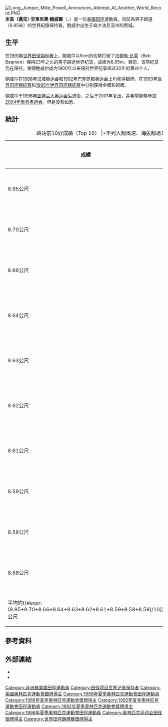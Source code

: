{{NoteTA|1=zh-cn:0米;zh-hk:0米;zh-tw:0公尺}}
{{Infobox sportsperson
| name=Mike Powell
| image=Osaka07 D7A Mike Powell.jpg
| real_name=
| english_name=Mike Powell
| birth_name=
| nationality={{USA}}
| national_team={{USA}}
| ethnicity=
| hometown=
| citizenship=
| birth_date={{Birth date and age|year=1963|month=11|day=10}}
| birth_place={{USA}}賓夕法尼亞州費拉德爾菲亞
| death_date=
| death_place=
| resting_place=
| monuments=
| residence={{USA}}加利福尼亞州聖伯納迪諾郡蘭求库卡蒙加
| education=加利福尼亞大學洛杉磯分校
| alma_mater=Edgewood High School<br/>加利福尼亞大學洛杉磯分校
| years_active=1981年－
| height={{height|ft=6|in=2}}
| weight={{weight|kg=77}}
| spouse=
| country={{USA}}
| sport=田徑
| event=跳高、跳遠、短跑
| collegeteam=加利福尼亞大學洛杉磯分校
| team=
| coach=
| retired=2003年3月9日
| coaching=
| worlds=
{{collapsible list
|'''1987年夏季世界大學生運動會'''：田徑跳遠第一名
|'''1990年友好運動會'''：田徑跳遠第二名
|'''1991年世界田徑錦標賽'''：跳遠第一名
|'''1993年世界田徑錦標賽'''：跳遠第一名
|'''1993年IAAF大獎總決賽'''：跳遠第一名
|'''1994年友好運動會'''：田徑跳遠第一名
|'''1995年世界田徑錦標賽'''：跳遠第三名
}}
| regionals=
| nationals=
{{collapsible list
|'''1984年美國奧林匹克選拔賽'''：跳遠第六名
|'''1988年美國奧林匹克選拔賽'''：跳遠第三名
|'''1990年美國室外田徑錦標賽'''：跳遠第一名
|'''1992年美國室外田徑錦標賽'''：跳遠第一名
|'''1993年美國室外田徑錦標賽'''：跳遠第一名
|'''1994年美國室外田徑錦標賽'''：跳遠第一名
|'''1995年美國室外田徑錦標賽'''：跳遠第一名
|'''1996年美國室外田徑錦標賽'''：跳遠第一名
|'''2001年美國室外田徑錦標賽'''：跳遠第四名
}}
| olympics=
{{collapsible list
|'''1988年夏季奧林匹克運動會'''：田徑跳遠第二名
|'''1992年夏季奧林匹克運動會'''：田徑跳遠第二名
|'''1996年夏季奧林匹克運動會'''：田徑跳遠第五名
}}
| highestranking=
| pb=
{{ubl
|'''跳高'''：7英尺00英寸（1981年）
|'''跳遠'''：8.95公尺（W：+0.3）（1991年 '''世界紀錄'''）
|'''跳遠'''：8.99公尺A（W：+4.4，超風速）（1992年）
|'''100公尺'''：10.45秒（W：+1.0）（1985年）
}}
| medaltemplates=
{{MedalCountry|{{USA}}}}
{{MedalSport|男子田徑}}
{{MedalCompetition|夏季世界大學生運動會}}
{{MedalGold|1987年克羅埃西亞札格雷布|跳遠}}
{{MedalCompetition|Golden Gala}}
{{MedalSilver|1987年義大利羅馬|跳遠}}
{{MedalCompetition|Memorial Van Damme}}
{{MedalGold|1987年比利時布魯塞爾|跳遠}}
{{MedalGold|1988年比利時布魯塞爾|跳遠}}
{{MedalGold|1989年比利時布魯塞爾|跳遠}}
{{MedalGold|1990年比利時布魯塞爾|跳遠}}
{{MedalGold|1992年比利時布魯塞爾|跳遠}}
{{MedalGold|1993年比利時布魯塞爾|跳遠}}
{{MedalGold|1994年比利時布魯塞爾|跳遠}}
{{MedalCompetition|Athletissima}}
{{MedalSilver|1987年瑞士洛桑|跳遠}}
{{MedalBronze|1988年瑞士洛桑|跳遠}}
{{MedalBronze|1989年瑞士洛桑|跳遠}}
{{MedalGold|1991年瑞士洛桑|跳遠}}
{{MedalGold|1993年瑞士洛桑|跳遠}}
{{MedalSilver|1995年瑞士洛桑|跳遠}}
{{MedalCompetition|Weltklasse Zürich}}
{{MedalSilver|1988年瑞士蘇黎世|跳遠}}
{{MedalGold|1993年瑞士蘇黎世|跳遠}}
{{MedalGold|1994年瑞士蘇黎世|跳遠}}
{{MedalCompetition|夏季奧林匹克運動會}}
{{MedalSilver|1988年韓國漢城|跳遠}}
{{MedalSilver|1992年西班牙加泰隆尼亞巴塞隆納|跳遠}}
{{MedalCompetition|Maailmankisat}}
{{MedalBronze|1989年芬蘭赫爾辛基|跳遠}}
{{MedalGold|1990年芬蘭赫爾辛基|跳遠}}
{{MedalCompetition|Paavo Nurmi Games}}
{{MedalSilver|1990年芬蘭土庫|跳遠}}
{{MedalCompetition|Goodwill Games}}
{{MedalSilver|1990年美國華盛頓州金郡西雅圖|跳遠}}
{{MedalGold|1994年俄羅斯聖彼得堡|跳遠}}
{{MedalCompetition|世界田徑錦標賽}}
{{MedalGold|1991年日本東京都新宿區|跳遠}}
{{MedalGold|1993年德國斯圖加特|跳遠}}
{{MedalBronze|1995年瑞典哥特堡|跳遠}}
{{MedalCompetition|柏林國際體育場節}}
{{MedalGold|1992年德國柏林|跳遠}}
{{MedalGold|1993年德國柏林|跳遠}}
{{MedalGold|1994年德國柏林|跳遠}}
{{MedalCompetition|DN Galan}}
{{MedalGold|1993年瑞典斯德哥爾摩|跳遠}}
{{MedalBronze|1995年瑞典斯德哥爾摩|跳遠}}
{{MedalCompetition|IAAF大獎總決賽}}
{{MedalGold|1993年英國英格蘭倫敦|跳遠}}
{{MedalCompetition|Bislett Games}}
{{MedalGold|1994年挪威奧斯陸|跳遠}}
| show-medals=
| updated=2021年10月25日
}}
{{世大運獎牌記錄
|項目=田徑
|代表={{USA}}
|a1=1987|b1=1|c1=跳遠
}}
[[File:Long_Jumper_Mike_Powell_Announces_Attempt_At_Another_World_Record.PNG|thumb]]
'''米高（邁克）·安東尼奧·鮑威爾'''（{{lang|en|Michael ("Mike") Anthony Powell}}，{{bd|1963年|11月10日||}}）是一位[[美國|美國]][[田徑|田徑]]運動員。目前為男子跳遠（8.95米）的世界紀錄保持者。鲍威尔出生于宾夕法尼亚州的费城。

==生平==
在[[1991年世界田径锦标赛|1991年世界田径锦标赛]]上，鲍威尔以5cm的优势打破了由[[鲍勃·比蒙|鲍勃·比蒙]]（Bob Beamon）保持23年之久的男子跳远世界纪录，成绩为8.95m。目前，该项纪录仍在保持，使得鲍威尔成为1900年以来保持世界纪录超过20年的第四个人。

鲍威尔在[[1988年夏季奥林匹克运动会|1988年汉城奥运会]]和[[1992年夏季奥林匹克运动会|1992年巴塞罗那奥运会]]上均获得银牌，在[[1993年世界田径锦标赛|1993年世界田径锦标赛]]和[[1995年世界田径锦标赛|1995年世界田径锦标赛]]中分别获得金牌和铜牌。

鲍威尔于[[1996年夏季奥林匹克运动会|1996年亚特兰大奥运会]]后退役，之后于2001年复出，并希望能够参加[[2004年夏季奥林匹克运动会|2004年雅典奥运会]]，但是没有如愿。

== 統計 ==
{| class="wikitable"
|+跳遠前10好成績（Top 10）
|+不列入超風速、海拔超過1000公尺成績
|-
! 成績 !! 風速（m/s） !!  日期 !! 地點
|-
| 8.95公尺 || +0.3 || 1991年8月30日 || {{JPN}}東京都新宿區
|-
| 8.70公尺 || +0.7 || 1993年7月27日 || {{ESP}}沙拉曼卡
|-
| 8.66公尺 || +0.9 || 1990年6月29日 || {{FRA}}Nord阿斯克新城
|-
| 8.64公尺 || -0.5 || 1992年8月6日 || {{ESP}}加泰隆尼亞巴塞隆納
|-
| 8.63公尺 || +0.5 || 1991年6月15日 || {{USA}}紐約州
|-
| 8.62公尺 || 0.0 || 1992年6月24日 || {{USA}}路易斯安那州新奧爾良
|-
| 8.61公尺 || +0.2 || 1991年7月7日 || {{DEU}}雷德
|-
| 8.59公尺 || +0.4 || 1993年8月20日 || {{DEU}}斯圖加特
|-
| 8.58公尺 ||  || 1991年6月15日 || {{USA}}紐約州
|-
| 8.58公尺 || +0.2 || 1994年8月19日 || {{BEL}}布魯塞爾
|-
| 平均約{{#expr: (8.95+8.70+8.66+8.64+8.63+8.62+8.61+8.59+8.58+8.58)/10}}公尺
|}

== 參考資料 ==
{{Reflist}}

== 外部連結 ==
*{{IOC profile|id=michael-anthony-powell}}
*{{IAAF name|2319}}

{{DEFAULTSORT:Powell, Mike}}
[[Category:非洲裔美國田徑運動員|Category:非洲裔美國田徑運動員]]
[[Category:田径项目世界记录保持者|Category:田径项目世界记录保持者]]
[[Category:美國奧林匹克運動會銀牌得主|Category:美國奧林匹克運動會銀牌得主]]
[[Category:1988年夏季奧林匹克運動會田徑運動員|Category:1988年夏季奧林匹克運動會田徑運動員]]
[[Category:1988年夏季奧林匹克運動會獎牌得主|Category:1988年夏季奧林匹克運動會獎牌得主]]
[[Category:1992年夏季奧林匹克運動會田徑運動員|Category:1992年夏季奧林匹克運動會田徑運動員]]
[[Category:1992年夏季奧林匹克運動會獎牌得主|Category:1992年夏季奧林匹克運動會獎牌得主]]
[[Category:1996年夏季奧林匹克運動會田徑運動員|Category:1996年夏季奧林匹克運動會田徑運動員]]
[[Category:奥林匹克运动会田径银牌得主|Category:奥林匹克运动会田径银牌得主]]
[[Category:世界田徑錦標賽獎牌得主|Category:世界田徑錦標賽獎牌得主]]
